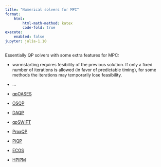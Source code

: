 ```yaml
---
title: "Numerical solvers for MPC"
format:
    html:
        html-math-method: katex
        code-fold: true
execute:
    enabled: false
jupyter: julia-1.10
---
```


Essentially QP solvers with some extra features for MPC:

- warmstarting requires fesibility of the previous solution. If only a fixed number of iterations is allowed (in favor of predictable timing), for some methods the iterations may temporarily lose feasibility.
- ...

- [qpOASES](https://github.com/coin-or/qpOASES)
- [OSQP](https://osqp.org)
- [DAQP](https://github.com/darnstrom/daqp)
- [qpSWIFT](https://github.com/qpSWIFT/qpSWIFT)
- [ProxQP](https://github.com/Simple-Robotics/proxsuite)
- [PiQP](https://github.com/PREDICT-EPFL/piqp)
- [ECOS](https://github.com/embotech/ecos)
- [HPIPM](https://github.com/giaf/hpipm)